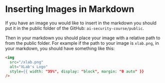 # Inserting Images in Markdown

If you have an image you would like to insert in the markdown you should put it
in the public folder of the GitHub: `ai-security-course/public`.

Then in your markdown you should place your image with a relative path to from the public folder.
For example if the path to your image is `xlab.png`, in your markdown, you should have something like this:

```html
<img 
  src="/xlab.png" 
  alt="XLab's Logo" 
  style={{ width: "35%", display: "block", margin: "0 auto" }}
/>
```
